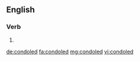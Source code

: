 ==English==

===Verb===
{{head|en}}

# {{en-past of|condole}}

[[de:condoled]]
[[fa:condoled]]
[[mg:condoled]]
[[vi:condoled]]